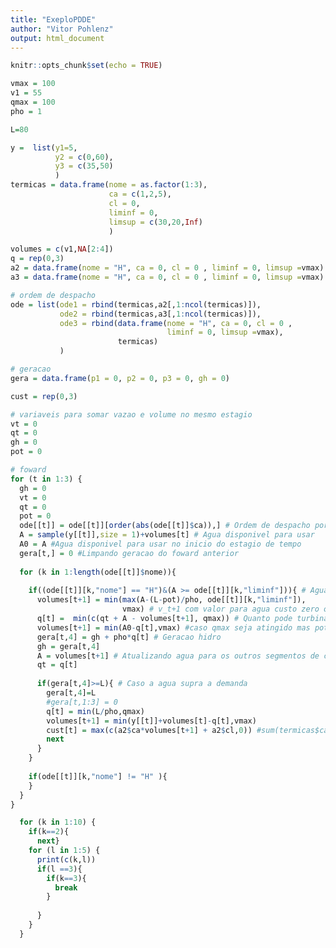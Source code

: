 ```yaml
---
title: "ExeploPDDE"
author: "Vitor Pohlenz"
output: html_document
---
```


```r
knitr::opts_chunk$set(echo = TRUE)
```


```r
vmax = 100
v1 = 55
qmax = 100
pho = 1

L=80

y =  list(y1=5,
          y2 = c(0,60),
          y3 = c(35,50)
          )
termicas = data.frame(nome = as.factor(1:3),
                      ca = c(1,2,5),
                      cl = 0,
                      liminf = 0,
                      limsup = c(30,20,Inf)
                      )

volumes = c(v1,NA[2:4])
q = rep(0,3)
a2 = data.frame(nome = "H", ca = 0, cl = 0 , liminf = 0, limsup =vmax)
a3 = data.frame(nome = "H", ca = 0, cl = 0 , liminf = 0, limsup =vmax)

# ordem de despacho
ode = list(ode1 = rbind(termicas,a2[,1:ncol(termicas)]),
           ode2 = rbind(termicas,a3[,1:ncol(termicas)]),
           ode3 = rbind(data.frame(nome = "H", ca = 0, cl = 0 , 
                                   liminf = 0, limsup =vmax),
                        termicas)
           )

# geracao
gera = data.frame(p1 = 0, p2 = 0, p3 = 0, gh = 0)

cust = rep(0,3)

# variaveis para somar vazao e volume no mesmo estagio
vt = 0
qt = 0
gh = 0
pot = 0
```

```r
# foward
for (t in 1:3) {
  gh = 0
  vt = 0
  qt = 0
  pot = 0
  ode[[t]] = ode[[t]][order(abs(ode[[t]]$ca)),] # Ordem de despacho por merito
  A = sample(y[[t]],size = 1)+volumes[t] # Agua disponivel para usar
  A0 = A #Agua disponivel para usar no inicio do estagio de tempo
  gera[t,] = 0 #Limpando geracao do foward anterior
  
  for (k in 1:length(ode[[t]]$nome)){
    
    if((ode[[t]][k,"nome"] == "H")&(A >= ode[[t]][k,"liminf"])){ # Agua com valor zero
      volumes[t+1] = min(max(A-(L-pot)/pho, ode[[t]][k,"liminf"]),
                         vmax) # v_t+1 com valor para agua custo zero ou que supre a carga, mas menor que vmax
      q[t] =  min(c(qt + A - volumes[t+1], qmax)) # Quanto pode turbinar para deixar volume
      volumes[t+1] = min(A0-q[t],vmax) #caso qmax seja atingido mas pot nao supra L, garantindo que nao tenha perca de agua
      gera[t,4] = gh + pho*q[t] # Geracao hidro
      gh = gera[t,4]
      A = volumes[t+1] # Atualizando agua para os outros segmentos de custo da agua
      qt = q[t]
      
      if(gera[t,4]>=L){ # Caso a agua supra a demanda
        gera[t,4]=L
        #gera[t,1:3] = 0
        q[t] = min(L/pho,qmax)
        volumes[t+1] = min(y[[t]]+volumes[t]-q[t],vmax)
        cust[t] = max(c(a2$ca*volumes[t+1] + a2$cl,0)) #sum(termicas$ca*gera[t,1:3]) + max(c(a2$ca*volumes[t+1] + a2$cl,0))
        next
      }
    }
    
    if(ode[[t]][k,"nome"] != "H" ){
    }
  }
}
```
  
```r
  for (k in 1:10) {
    if(k==2){
      next}
    for (l in 1:5) {
      print(c(k,l))
      if(l ==3){
        if(k==3){
          break
        }
        
      }
    }
  }
```


